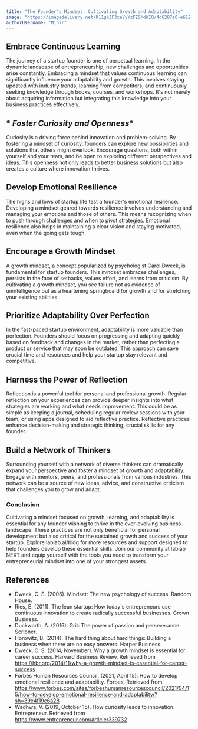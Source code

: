 ```yaml
---
title: "The Founder's Mindset: Cultivating Growth and Adaptability"
image: "https://imagedelivery.net/K11gkZF3xaVyYzFESMdWIQ/4d6287e0-e612-42e3-eeb3-e5c444b62800/full"
authorUsername: "Mihir"
---
```


## **Embrace Continuous Learning**

The journey of a startup founder is one of perpetual learning. In the dynamic landscape of entrepreneurship, new challenges and opportunities arise constantly. Embracing a mindset that values continuous learning can significantly influence your adaptability and growth. This involves staying updated with industry trends, learning from competitors, and continuously seeking knowledge through books, courses, and workshops. It's not merely about acquiring information but integrating this knowledge into your business practices effectively.

## * *Foster Curiosity and Openness**

Curiosity is a driving force behind innovation and problem-solving. By fostering a mindset of curiosity, founders can explore new possibilities and solutions that others might overlook. Encourage questions, both within yourself and your team, and be open to exploring different perspectives and ideas. This openness not only leads to better business solutions but also creates a culture where innovation thrives.

## **Develop Emotional Resilience**

The highs and lows of startup life test a founder's emotional resilience. Developing a mindset geared towards resilience involves understanding and managing your emotions and those of others. This means recognizing when to push through challenges and when to pivot strategies. Emotional resilience also helps in maintaining a clear vision and staying motivated, even when the going gets tough.

## **Encourage a Growth Mindset**

A growth mindset, a concept popularized by psychologist Carol Dweck, is fundamental for startup founders. This mindset embraces challenges, persists in the face of setbacks, values effort, and learns from criticism. By cultivating a growth mindset, you see failure not as evidence of unintelligence but as a heartening springboard for growth and for stretching your existing abilities.

## **Prioritize Adaptability Over Perfection**

In the fast-paced startup environment, adaptability is more valuable than perfection. Founders should focus on progressing and adapting quickly based on feedback and changes in the market, rather than perfecting a product or service that may soon be outdated. This approach can save crucial time and resources and help your startup stay relevant and competitive.

## **Harness the Power of Reflection**

Reflection is a powerful tool for personal and professional growth. Regular reflection on your experiences can provide deeper insights into what strategies are working and what needs improvement. This could be as simple as keeping a journal, scheduling regular review sessions with your team, or using apps designed to aid reflective practice. Reflective practices enhance decision-making and strategic thinking, crucial skills for any founder.

## **Build a Network of Thinkers**

Surrounding yourself with a network of diverse thinkers can dramatically expand your perspective and foster a mindset of growth and adaptability. Engage with mentors, peers, and professionals from various industries. This network can be a source of new ideas, advice, and constructive criticism that challenges you to grow and adapt.


### **Conclusion**

Cultivating a mindset focused on growth, learning, and adaptability is essential for any founder wishing to thrive in the ever-evolving business landscape. These practices are not only beneficial for personal development but also critical for the sustained growth and success of your startup. Explore lablab.ai/blog for more resources and support designed to help founders develop these essential skills. Join our community at lablab NEXT and equip yourself with the tools you need to transform your entrepreneurial mindset into one of your strongest assets.

## **References**

- Dweck, C. S. (2006). Mindset: The new psychology of success. Random House.
- Ries, E. (2011). The lean startup: How today's entrepreneurs use continuous innovation to create radically successful businesses. Crown Business.
- Duckworth, A. (2016). Grit: The power of passion and perseverance. Scribner.
- Horowitz, B. (2014). The hard thing about hard things: Building a business when there are no easy answers. Harper Business.
- Dweck, C. S. (2014, November). Why a growth mindset is essential for career success. Harvard Business Review. Retrieved from https://hbr.org/2014/11/why-a-growth-mindset-is-essential-for-career-success
- Forbes Human Resources Council. (2021, April 15). How to develop emotional resilience and adaptability. Forbes. Retrieved from https://www.forbes.com/sites/forbeshumanresourcescouncil/2021/04/15/how-to-develop-emotional-resilience-and-adaptability/?sh=39e4f19c6a28
- Wadhwa, V. (2019, October 15). How curiosity leads to innovation. Entrepreneur. Retrieved from https://www.entrepreneur.com/article/339732
